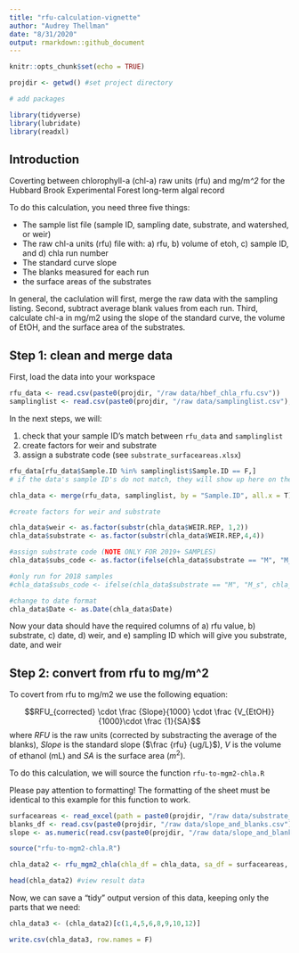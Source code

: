```yaml
---
title: "rfu-calculation-vignette"
author: "Audrey Thellman"
date: "8/31/2020"
output: rmarkdown::github_document
---
```


```r
knitr::opts_chunk$set(echo = TRUE)

projdir <- getwd() #set project directory 

# add packages 

library(tidyverse)
library(lubridate)
library(readxl)

```

## Introduction

Coverting between chlorophyll-a (chl-a) raw units (rfu) and mg/m*\^2* for the Hubbard Brook Experimental Forest long-term algal record

To do this calculation, you need three five things: 

* The sample list file (sample ID, sampling date, substrate, and watershed, or weir)
* The raw chl-a units (rfu) file with: a) rfu, b) volume of etoh, c) sample ID, and d) chla run number
* The standard curve slope 
* The blanks measured for each run 
* the surface areas of the substrates

In general, the caclulation will first, merge the raw data with the sampling listing. Second, subtract average blank values from each run. Third, calculate chl-a in mg/m2 using the slope of the standard curve, the volume of EtOH, and the surface area of the substrates. 

## Step 1: clean and merge data 

First, load the data into your workspace

```r
rfu_data <- read.csv(paste0(projdir, "/raw data/hbef_chla_rfu.csv"))
samplinglist <- read.csv(paste0(projdir, "/raw data/samplinglist.csv"), skip = 1)
```

In the next steps, we will: 

1) check that your sample ID's match between `rfu_data` and `samplinglist` 
2) create factors for weir and substrate
3) assign a substrate code (see `substrate_surfaceareas.xlsx`)

```r

rfu_data[rfu_data$Sample.ID %in% samplinglist$Sample.ID == F,]
# if the data's sample ID's do not match, they will show up here on the rfu_data file, check for typos 

chla_data <- merge(rfu_data, samplinglist, by = "Sample.ID", all.x = T) #merge two dataframes by SampleID, keeping all of those values 

#create factors for weir and substrate 

chla_data$weir <- as.factor(substr(chla_data$WEIR.REP, 1,2))
chla_data$substrate <- as.factor(substr(chla_data$WEIR.REP,4,4))

#assign substrate code (NOTE ONLY FOR 2019+ SAMPLES)
chla_data$subs_code <- as.factor(ifelse(chla_data$substrate == "M", "M_b", "T"))

#only run for 2018 samples 
#chla_data$subs_code <- ifelse(chla_data$substrate == "M", "M_s", chla_data$substrate)

#change to date format 
chla_data$Date <- as.Date(chla_data$Date)

```
Now your data should have the required columns of a) rfu value, b) substrate, c) date, d) weir, and e) sampling ID which will give you substrate, date, and weir 

## Step 2: convert from rfu to mg/m^2

To covert from rfu to mg/m2 we use the following equation: 

$$RFU_{corrected} \cdot \frac {Slope}{1000} \cdot \frac {V_{EtOH}}{1000}\cdot \frac {1}{SA}$$
where $RFU$ is the raw units (corrected by substracting the average of the blanks), $Slope$ is the standard slope  ($\frac {rfu} {ug/L}$), $V$ is the volume of ethanol (mL) and $SA$ is the surface area ($m^2$). 

To do this calculation, we will source the function `rfu-to-mgm2-chla.R`

Please pay attention to formatting! The formatting of the sheet must be identical to this example for this function to work. 

```r
surfaceareas <- read_excel(path = paste0(projdir, "/raw data/substrate_surfaceareas.xlsx"), sheet = 1)
blanks_df <- read.csv(paste0(projdir, "/raw data/slope_and_blanks.csv"))[1:2]
slope <- as.numeric(read.csv(paste0(projdir, "/raw data/slope_and_blanks.csv"))[1,3])

source("rfu-to-mgm2-chla.R")

chla_data2 <- rfu_mgm2_chla(chla_df = chla_data, sa_df = surfaceareas, slp = slope, blank_df = blanks_df)

head(chla_data2) #view result data 
```

Now, we can save a "tidy" output version of this data, keeping only the parts that we need: 

``` r
chla_data3 <- (chla_data2)[c(1,4,5,6,8,9,10,12)]

write.csv(chla_data3, row.names = F)

```
